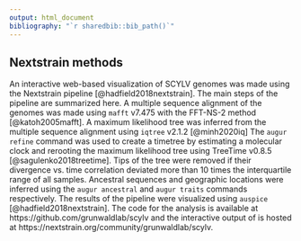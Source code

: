 ```yaml
---
output: html_document
bibliography: "`r sharedbib::bib_path()`"
---
```


## Nextstrain methods

An interactive web-based visualization of SCYLV genomes was made using the Nextstrain pipeline [@hadfield2018nextstrain].
The main steps of the pipeline are summarized here.
A multiple sequence alignment of the genomes was made using `mafft` v7.475 with the FFT-NS-2 method [@katoh2005mafft].
A maximum likelihood tree was inferred from the multiple sequence alignment using `iqtree` v2.1.2 [@minh2020iq]
The `augur refine` command was used to create a timetree by estimating a molecular clock and rerooting the maximum likelihood tree using TreeTime v0.8.5 [@sagulenko2018treetime].
Tips of the tree were removed if their divergence vs. time correlation deviated more than 10 times the interquartile range of all samples.
Ancestral sequences and geographic locations were inferred using the `augur ancestral` and `augur traits` commands respectively.
The results of the pipeline were visualized using `auspice` [@hadfield2018nextstrain].
The code for the analysis is available at https://github.com/grunwaldlab/scylv and the interactive output of is hosted at https://nextstrain.org/community/grunwaldlab/scylv.